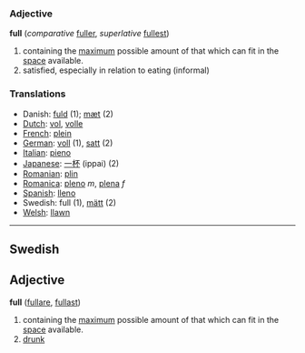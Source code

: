 === Adjective ===

'''full''' (''comparative'' [[fuller]], ''superlative'' [[fullest]])

#containing the [[maximum]] possible amount of that which can fit in the [[space]] available.
#satisfied, especially in relation to eating (informal)

=== Translations ===
*Danish: [[fuld]] (1); [[mæt]] (2)
*[[Dutch]]: [[vol]], [[volle]]
*[[French]]: [[plein]]
*[[German]]: [[voll]] (1), [[satt]] (2)
*[[Italian]]: [[pieno]]
*[[Japanese]]: [[一杯]] (ippai) (2)
*[[Romanian]]: [[plin]]
*[[Romanica]]: [[pleno]] ''m'', [[plena]] ''f''
*[[Spanish]]: [[lleno]]
*Swedish: full (1), [[mätt]] (2)
*[[Welsh]]: [[llawn]]

----
==Swedish==
==Adjective==
'''full''' ([[fullare]], [[fullast]])

#containing the [[maximum]] possible amount of that which can fit in the [[space]] available.
#[[drunk]]